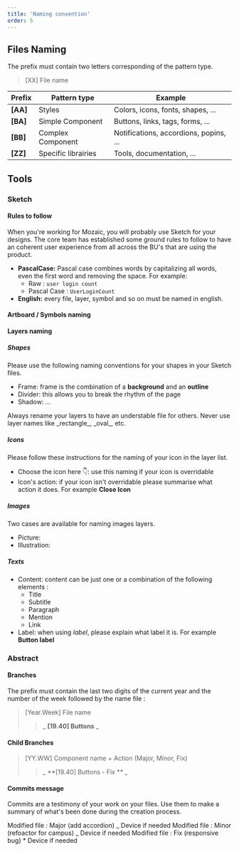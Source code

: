 ```yaml
---
title: 'Naming convention'
order: 5
---
```


## Files Naming

The prefix must contain two letters corresponding of the pattern type.

> [XX] File name

| Prefix   | Pattern type        | Example                                |
| -------- | ------------------- | -------------------------------------- |
| **[AA]** | Styles              | Colors, icons, fonts, shapes, ...      |
| **[BA]** | Simple Component    | Buttons, links, tags, forms, ...       |
| **[BB]** | Complex Component   | Notifications, accordions, popins, ... |
| **[ZZ]** | Specific librairies | Tools, documentation, ...              |

## Tools

### Sketch

#### Rules to follow

When you're working for Mozaic, you will probably use Sketch for your designs. The core team has established some ground rules to follow to have an coherent user experience from all across the BU's that are using the product.

- **PascalCase:** Pascal case combines words by capitalizing all words, even the first word and removing the space. For example:
  - Raw : `user login count`
  - Pascal Case : `UserLoginCount`
- **English:** every file, layer, symbol and so on must be named in english.

#### Artboard / Symbols naming

#### Layers naming

##### Shapes

Please use the following naming conventions for your shapes in your Sketch files.

- Frame: frame is the combination of a **background** and an **outline**
- Divider: this allows you to break the rhythm of the page
- Shadow: …

<hintitem>
  Always rename your layers to have an understable file for others.
</hintitem>

<hintitem dont="true">
  Never use layer names like _rectangle_, _oval_, etc.
</hintitem>

##### Icons

Please follow these instructions for the naming of your icon in the layer list.

- Choose the icon here 👇: use this naming if your icon is overridable
- Icon's action: if your icon isn't overridable please summarise what action it does. For example **Close Icon**

##### Images

Two cases are available for naming images layers.

- Picture:
- Illustration:

##### Texts

- Content: content can be just one or a combination of the following elements :
  - Title
  - Subtitle
  - Paragraph
  - Mention
  - Link
- Label: when using _label_, please explain what label it is. For example **Button label**

### Abstract

#### Branches

The prefix must contain the last two digits of the current year and the number of the week followed by the name file :

> [Year.Week] File name
>
> > _ **[19.40] Buttons** _

#### Child Branches

> [YY.WW] Component name + Action (Major, Minor, Fix)
>
> > _ **[19.40] Buttons - Fix ** _

#### Commits message

Commits are a testimony of your work on your files. Use them to make a summary of what's been done during the creation process.

Modified file : Major (add accordion) _ Device if needed
Modified file : Minor (refoactor for campus) _ Device if needed
Modified file : Fix (responsive bug) \* Device if needed

